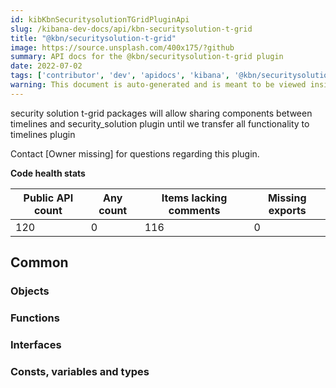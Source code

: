 ```yaml
---
id: kibKbnSecuritysolutionTGridPluginApi
slug: /kibana-dev-docs/api/kbn-securitysolution-t-grid
title: "@kbn/securitysolution-t-grid"
image: https://source.unsplash.com/400x175/?github
summary: API docs for the @kbn/securitysolution-t-grid plugin
date: 2022-07-02
tags: ['contributor', 'dev', 'apidocs', 'kibana', '@kbn/securitysolution-t-grid']
warning: This document is auto-generated and is meant to be viewed inside our experimental, new docs system. Reach out in #docs-engineering for more info.
---
```


security solution t-grid packages will allow sharing components between timelines and security_solution plugin until we transfer all functionality to timelines plugin

Contact [Owner missing] for questions regarding this plugin.

**Code health stats**

| Public API count  | Any count | Items lacking comments | Missing exports |
|-------------------|-----------|------------------------|-----------------|
| 120 | 0 | 116 | 0 |

## Common

### Objects
<DocDefinitionList data={kbnSecuritysolutionTGridObj.common.objects}/>

### Functions
<DocDefinitionList data={kbnSecuritysolutionTGridObj.common.functions}/>

### Interfaces
<DocDefinitionList data={kbnSecuritysolutionTGridObj.common.interfaces}/>

### Consts, variables and types
<DocDefinitionList data={kbnSecuritysolutionTGridObj.common.misc}/>

